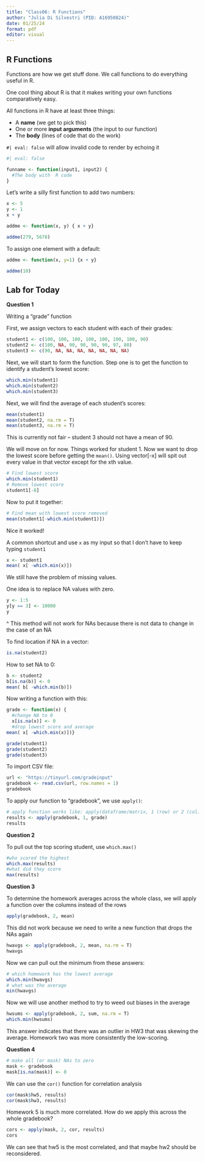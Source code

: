 ```yaml
---
title: "Class06: R Functions"
author: "Julia Di Silvestri (PID: A16950824)"
date: 01/25/24
format: pdf
editor: visual
---
```


## R Functions

Functions are how we get stuff done. We call functions to do everything useful in R.

One cool thing about R is that it makes writing your own functions comparatively easy.

All functions in R have at least three things:

-   A **name** (we get to pick this)
-   One or more **input arguments** (the input to our function)
-   The **body** (lines of code that do the work)

`#| eval: false` will allow invalid code to render by echoing it

```r
#| eval: false

funname <- function(input1, input2) {
  #The body with  R code 
}
```

Let's write a silly first function to add two numbers:

```r
x <- 5
y <- 1
x + y
```

```r
addme <- function(x, y) { x + y}
```

```r
addme(279, 5678)
```

To assign one element with a default:

```r
addme <- function(x, y=1) {x + y}
```

```r
addme(10)
```

## Lab for Today

**Question 1**

Writing a "grade" function

First, we assign vectors to each student with each of their grades:

```r
student1 <- c(100, 100, 100, 100, 100, 100, 100, 90)
student2 <- c(100, NA, 90, 90, 90, 90, 97, 80)
student3 <- c(90, NA, NA, NA, NA, NA, NA, NA)
```

Next, we will start to form the function. Step one is to get the function to identify a student's lowest score:

```r
which.min(student1)
which.min(student2)
which.min(student3)
```

Next, we will find the average of each student's scores:

```r
mean(student1)
mean(student2, na.rm = T)
mean(student3, na.rm = T)
```

This is currently not fair -- student 3 should not have a mean of 90.

We will move on for now. Things worked for student 1. Now we want to drop the lowest score before getting the `mean()`. Using vector[-x] will spit out every value in that vector except for the xth value.


```r
# Find lowest score
which.min(student1)
# Remove lowest score
student1[-8]
```

Now to put it together:

```r
# Find mean with lowest score removed
mean(student1[-which.min(student1)])
```

Nice it worked!

A common shortcut and use `x` as my input so that I don't have to keep typing `student1`

```r
x <- student1
mean( x[ -which.min(x)])
```

We still have the problem of missing values. 

One idea is to replace NA values with zero.

```r
y <- 1:5
y[y == 3] <- 10000
y
```

^ This method will not work for NAs because there is not data to change in the case of an NA

To find location if NA in a vector:

```r
is.na(student2)
```

How to set NA to 0:

```r
b <- student2
b[is.na(b)] <- 0
mean( b[ -which.min(b)])
```

Now writing a function with this:

```r
grade <- function(x) {
  #change NA to 0
  x[is.na(x)] <- 0
  #drop lowest score and average
mean( x[ -which.min(x)])}
```

```r
grade(student1)
grade(student2)
grade(student3)
```

To import CSV file:

```r
url <- "https://tinyurl.com/gradeinput"
gradebook <- read.csv(url, row.names = 1)
gradebook
```

To apply our function to "gradebook", we use `apply()`:

```r
# apply function works like: apply(dataframe/matrix, 1 (row) or 2 (col) or c(1,2) (both), function)
results <- apply(gradebook, 1, grade)
results
```

**Question 2**

To pull out the top scoring student, use `which.max()`

```r
#who scored the highest
which.max(results)
#what did they score
max(results)
```

**Question 3**

To determine the homework averages across the whole class, we will apply a function over the columns instead of the rows

```r
apply(gradebook, 2, mean)
```

This did not work because we need to write a new function that drops the NAs again

```r
hwavgs <- apply(gradebook, 2, mean, na.rm = T)
hwavgs
```

Now we can pull out the minimum from these answers:

```r
# which homework has the lowest average
which.min(hwavgs)
# what was the average
min(hwavgs)
```

Now we will use another method to try to weed out biases in the average

```r
hwsums <- apply(gradebook, 2, sum, na.rm = T)
which.min(hwsums)
```

This answer indicates that there was an outlier in HW3 that was skewing the average. Homework two was more consistently the low-scoring. 

**Question 4**

```r
# make all (or mask) NAs to zero
mask <- gradebook
mask[is.na(mask)] <- 0
```


We can use the `cor()` function for correlation analysis

```r
cor(mask$hw5, results)
cor(mask$hw3, results)
```

Homework 5 is much more correlated. How do we apply this across the whole gradebook?

```r
cors <- apply(mask, 2, cor, results)
cors
```

We can see that hw5 is the most correlated, and that maybe hw2 should be reconsidered. 



